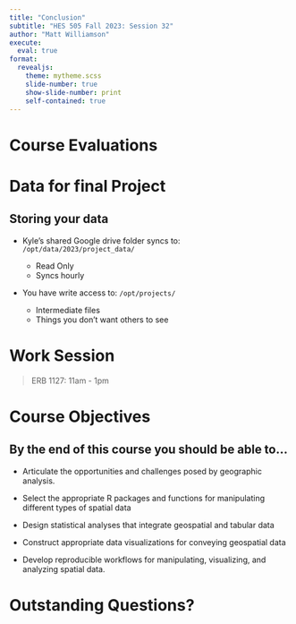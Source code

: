 ```yaml
---
title: "Conclusion"
subtitle: "HES 505 Fall 2023: Session 32"
author: "Matt Williamson"
execute: 
  eval: true
format: 
  revealjs:
    theme: mytheme.scss
    slide-number: true
    show-slide-number: print
    self-contained: true  
---
```


# Course Evaluations

# Data for final Project

## Storing your data

* Kyle's shared Google drive folder syncs to: `/opt/data/2023/project_data/`
  
  * Read Only
  * Syncs hourly

* You have write access to: `/opt/projects/` 
  * Intermediate files
  * Things you don't want others to see
  
# Work Session

>ERB 1127: 11am - 1pm

# Course Objectives

## By the end of this course you should be able to...
*   Articulate the opportunities and challenges posed by geographic analysis.

*   Select the appropriate R packages and functions for manipulating different types of spatial data

*   Design statistical analyses that integrate geospatial and tabular data

*   Construct appropriate data visualizations for conveying geospatial data

*   Develop reproducible workflows for manipulating, visualizing, and analyzing spatial data.


# Outstanding Questions?